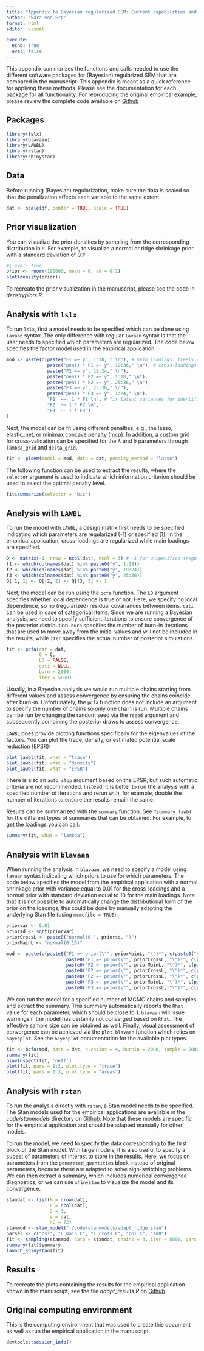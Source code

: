 ```yaml
---
title: "Appendix to Bayesian regularized SEM: Current capabilities and constraints"
author: "Sara van Erp"
format: html
editor: visual

execute: 
  echo: true
  eval: false
---
```


This appendix summarizes the functions and calls needed to use the different software packages for (Bayesian) regularized SEM that are compared in the manuscript. This appendix is meant as a quick reference for applying these methods. Please see the documentation for each package for all functionality. For reproducing the original empirical example, please review the complete code available on [Github](https://github.com/sara-vanerp/BRSsoftware)

## Packages

```r
library(lslx)
library(blavaan)
library(LAWBL)
library(rstan)
library(shinystan)
```

## Data

Before running (Bayesian) regularization, make sure the data is scaled so that the penalization affects each variable to the same extent.

```r
dat <- scale(df, center = TRUE, scale = TRUE)
```

## Prior visualization

You can visualize the prior densities by sampling from the corresponding distribution in `R`. For example, to visualize a normal or ridge shrinkage prior with a standard deviation of 0.1:

```r
#| eval: true
prior <- rnorm(100000, mean = 0, sd = 0.1)
plot(density(prior))
```

To recreate the prior visualization in the manuscript, please see the code in *densityplots.R*.

## Analysis with `lslx`

To run `lslx`, first a model needs to be specified which can be done using `lavaan` syntax. The only difference with regular `lavaan` syntax is that the user needs to specified which parameters are regularized. The code below specifies the factor model used in the empirical application.

```r
mod <- paste(c(paste("F1 =~ y", 1:18, " \n"), # main loadings: freely estimated
               paste("pen() * F1 =~ y", 19:36," \n"), # cross-loadings: penalized
               paste("F2 =~ y", 19:24," \n"),
               paste("pen() * F2 =~ y", 1:18," \n"),
               paste("pen() * F2 =~ y", 25:36," \n"),
               paste("F3 =~ y", 25:36," \n"),
               paste("pen() * F3 =~ y", 1:24," \n"),
               "F1  ~~  1 * F1 \n", # fix latent variances for identification
               "F2  ~~ 1 * F2 \n",
               "F3  ~~ 1 * F3")
)
```

Next, the model can be fit using different penalties, e.g., the lasso, elastic_net, or minimax concave penalty (mcp). In addition, a custom grid for cross-validation can be specified for the $\lambda$ and $\delta$ parameters through `lambda_grid` and `delta_grid`.

```r
fit <- plsem(model = mod, data = dat, penalty_method = "lasso")
```

The following function can be used to extract the results, where the `selector` argument is used to indicate which information criterion should be used to select the optimal penalty level.

```r
fit$summarize(selector = "bic")
```

## Analysis with `LAWBL`

To run the model with `LAWBL`, a design matrix first needs to be specified indicating which parameters are regularized (-1) or specified (1). In the empirical application, cross-loadings are regularized while main loadings are specified.

```r
Q <- matrix(-1, nrow = ncol(dat), ncol = 3) # -1 for unspecified (regularized) and 1 for specified (main loadings)
f1 <- which(colnames(dat) %in% paste0("y", 1:18))
f2 <- which(colnames(dat) %in% paste0("y", 19:24))
f3 <- which(colnames(dat) %in% paste0("y", 25:36))
Q[f1, 1] <- Q[f2, 2] <- Q[f3, 3] <- 1
```

Next, the model can be run using the `pcfa` function. The `LD` argument specifies whether local dependence is true or not. Here, we specify no local dependence, so no (regularized) residual covariances between items. `cati` can be used in case of categorical items. Since we are running a Bayesian analysis, we need to specify sufficient iterations to ensure convergence of the posterior distribution. `burn` specifies the number of burn-in iterations that are used to move away from the initial values and will not be included in the results, while `iter` specifies the actual number of posterior simulations. 

```r
fit <- pcfa(dat = dat,
            Q = Q,
            LD = FALSE,
            cati = NULL,
            burn = 2000,
            iter = 5000)
```

Usually, in a Bayesian analysis we would run multiple chains starting from different values and assess convergence by ensuring the chains coincide after burn-in. Unfortunately, the `pcfa` function does not include an argument to specify the number of chains so only one chain is run. Multiple chains can be run by changing the random seed via the `rseed` argument and subsequently combining the posterior draws to assess convergence.

`LAWBL` does provide plotting functions specifically for the eigenvalues of the factors. You can plot the trace, density, or estimated potential scale reduction (EPSR):

```r
plot_lawbl(fit, what = "trace")
plot_lawbl(fit, what = "density")
plot_lawbl(fit, what = "EPSR")
```
There is also an `auto_stop` argument based on the EPSR, but such automatic criteria are not recommended. Instead, it is better to run the analysis with a specified number of iterations and rerun with, for example, double the number of iterations to ensure the results remain the same.

Results can be summarized with the `summary` function. See `?summary.lawbl` for the different types of summaries that can be obtained. For example, to get the loadings you can call:

```r
summary(fit, what = "lambda")
```

## Analysis with `blavaan`

When running the analysis in `blavaan`, we need to specify a model using `lavaan` syntax indicating which priors to use for which parameters. The code below specifies the model from the empirical application with a normal shrinkage prior with variance equal to 0.01 for the cross-loadings and a normal prior with standard deviation equal to 10 for the main loadings. Note that it is not possible to automatically change the distributional form of the prior on the loadings, this could be done by manually adapting the underlying Stan file (using `mcmcfile = TRUE`).

```r
priorvar <- 0.01
priorsd <- sqrt(priorvar)
priorCrossL <- paste0("normal(0,", priorsd, ")")
priorMainL <- "normal(0,10)" 

mod <- paste(c(paste0("F1 =~ prior(\"", priorMainL, "\")*", c(paste0("y", 1:18))," \n"),
                      paste0("F1 =~ prior(\"", priorCrossL, "\")*", c(paste0("y", 19:36))," \n"),
                      paste0("F2 =~ prior(\"", priorMainL, "\")*", c(paste0("y", 19:24))," \n"),
                      paste0("F2 =~ prior(\"", priorCrossL, "\")*", c(paste0("y", 1:18))," \n"),
                      paste0("F2 =~ prior(\"", priorCrossL, "\")*", c(paste0("y", 25:36))," \n"),
                      paste0("F3 =~ prior(\"", priorMainL, "\")*", c(paste0("y", 25:36))," \n"),
                      paste0("F3 =~ prior(\"", priorCrossL, "\")*", c(paste0("y", 1:24)))))
```

We can run the model for a specified number of MCMC chains and samples and extract the summary. This summary automatically reports the `Rhat` value for each parameter, which should be close to 1. `blavaan` will issue warnings if the model has certainly not converged based on `Rhat`. The effective sample size can be obtained as well. Finally, visual assessment of convergence can be achieved via the `plot.blavaan` function which relies on `bayesplot`. See the `bayesplot` documentation for the available plot types.

```r
fit <- bcfa(mod, data = dat, n.chains = 4, burnin = 2000, sample = 5000, target = "mcmc")
summary(fit)
blavInspect(fit, 'neff')
plot(fit, pars = 1:3, plot.type = "trace")
plot(fit, pars = 1:3, plot.type = "areas")
```

## Analysis with `rstan`

To run the analysis directly with `rstan`, a Stan model needs to be specified. The Stan models used for the empirical applications are available in the *code/stanmodels* directory on [Github](https://github.com/sara-vanerp/BRSsoftware). Note that these models are specific for the empirical application and should be adapted manually for other models. 

To run the model, we need to specify the data corresponding to the first block of the Stan model. With large models, it is also useful to specify a subset of parameters of interest to store in the results. Here, we focus on parameters from the `generated_quantities` block instead of original parameters, because these are adapted to solve sign-switching problems. We can then extract a summary, which includes numerical convergence diagnostics, or we can use `shinystan` to visualize the model and its convergence.

```r
standat <- list(N = nrow(dat),
                P = ncol(dat),
                Q = 3,
                y = dat,
                nC = 72)
stanmod <- stan_model("./code/stanmodels/adapt_ridge.stan")
parsel <- c("psi", "L_main_C", "L_cross_C", "phi_C", "sd0")
fit <- sampling(stanmod, data = standat, chains = 4, iter = 5000, pars = parsel)
summary(fit)$summary
launch_shinystan(fit)
```

## Results

To recreate the plots containing the results for the empirical application shown in the manuscript, see the file *adapt_results.R* on [Github](https://github.com/sara-vanerp/BRSsoftware).

## Original computing environment

This is the computing environment that was used to create this document as well as run the empirical application in the manuscript.

```r
devtools::session_info()
```

